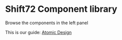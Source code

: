 
<Meta title="Example/Introduction" />

# Shift72 Component library

Browse the components in the left panel

This is our guide: [Atomic Design](https://bradfrost.com/blog/post/atomic-design-and-storybook/)